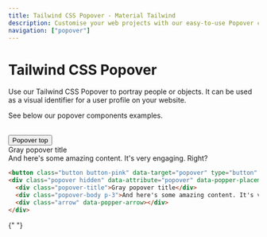 ```yaml
---
title: Tailwind CSS Popover - Material Tailwind
description: Customise your web projects with our easy-to-use Popover component for Tailwind CSS using Material Design guidelines.
navigation: ["popover"]
---
```


# Tailwind CSS Popover

Use our Tailwind CSS Popover to portray people or objects. It can be used as a visual identifier for a user profile on your website.

See below our popover components examples.

<br />

<ComponentCard id="popover">
<button className="button button-pink" data-target="popover" type="button" data-ripple-light="true">Popover top</button>
<div className="popover hidden" data-attribute="popover" data-popper-placement="top">
  <div className="popover-title">Gray popover title</div>
  <div className="popover-body p-3">And here's some amazing content. It's very engaging. Right?</div>
  <div className="arrow" data-popper-arrow></div>
</div>
</ComponentCard>

```html showLineNumbers
<button class="button button-pink" data-target="popover" type="button" data-ripple-light="true">Popover top</button>
<div class="popover hidden" data-attribute="popover" data-popper-placement="top">
  <div class="popover-title">Gray popover title</div>
  <div class="popover-body p-3">And here's some amazing content. It's very engaging. Right?</div>
  <div class="arrow" data-popper-arrow></div>
</div>
```

{" "}